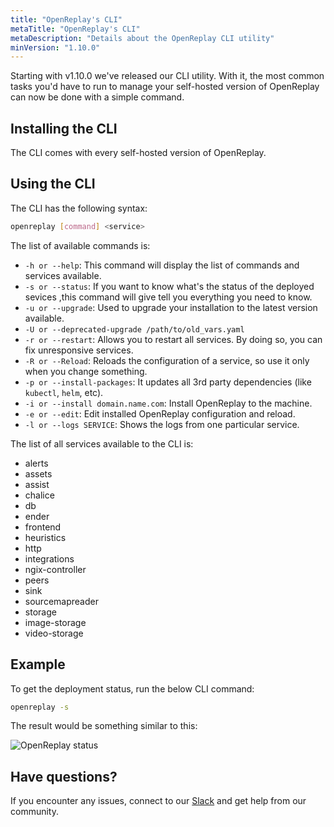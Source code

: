 ```yaml
---
title: "OpenReplay's CLI"
metaTitle: "OpenReplay's CLI"
metaDescription: "Details about the OpenReplay CLI utility"
minVersion: "1.10.0"
---
```


Starting with v1.10.0 we've released our CLI utility. With it, the most common tasks you'd have to run to manage your self-hosted version of OpenReplay can now be done with a simple command.


## Installing the CLI

The CLI comes with every self-hosted version of OpenReplay.

## Using the CLI

The CLI has the following syntax:

```bash 
openreplay [command] <service>
```

The list of available commands is:

- `-h or --help`: This command will display the list of commands and services available.
- `-s or --status`: If you want to know what's the status of the deployed sevices ,this command will give tell you everything you need to know.
- `-u or --upgrade`: Used to upgrade your installation to the latest version available.
- `-U or --deprecated-upgrade /path/to/old_vars.yaml`
- `-r or --restart`: Allows you to restart all services. By doing so, you can fix unresponsive services.
- `-R or --Reload`: Reloads the configuration of a service, so use it only when you change something.
- `-p or --install-packages`: It updates all 3rd party dependencies (like `kubectl`, `helm`, etc).
- `-i or --install domain.name.com`: Install OpenReplay to the machine.
- `-e or --edit`: Edit installed OpenReplay configuration and reload.
- `-l or --logs SERVICE`: Shows the logs from one particular service.

The list of all services available to the CLI is:

- alerts
- assets
- assist
- chalice
- db
- ender
- frontend
- heuristics
- http
- integrations
- ngix-controller
- peers
- sink
- sourcemapreader
- storage
- image-storage
- video-storage

## Example

To get the deployment status, run the below CLI command:

```bash 
openreplay -s 
```

The result would be something similar to this:

![OpenReplay status](./cli/images/or-cli-status.png)

## Have questions?

If you encounter any issues, connect to our [Slack](https://slack.openreplay.com) and get help from our community.
